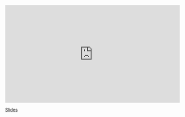 <iframe width="560" height="315" src="https://www.youtube.com/embed/_IqBlwrzXdg" frameborder="0" allow="accelerometer; autoplay; encrypted-media; gyroscope; picture-in-picture" allowfullscreen></iframe>

[Slides](https://sta-363-s20.lucymcgowan.com/slides/21-midterm-review.html#1)